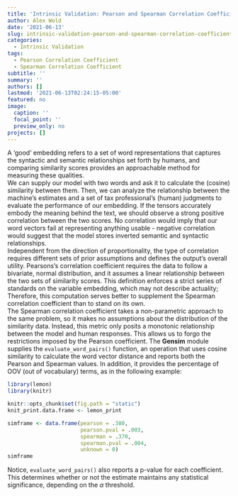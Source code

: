 ```yaml
---
title: 'Intrinsic Validation: Pearson and Spearman Correlation Coefficient'
author: Alex Wold
date: '2021-06-13'
slug: intrinsic-validation-pearson-and-spearman-correlation-coefficient
categories:
  - Intrinsic Validation
tags:
  - Pearson Correlation Coefficient
  - Spearman Correlation Coefficient
subtitle: ''
summary: ''
authors: []
lastmod: '2021-06-13T02:24:15-05:00'
featured: no
image:
  caption: ''
  focal_point: ''
  preview_only: no
projects: []
---
```

A 'good' embedding refers to a set of word representations that captures the syntactic and semantic relationships set forth by humans, and comparing similarity scores provides an approachable method for measuring these qualities.  
We can supply our model with two words and ask it to calculate the (cosine) similarity between them. Then, we can analyze the relationship between the machine's estimates and a set of tax professional's (human) judgments to evaluate the performance of our embedding. If the tensors accurately embody the meaning behind the text, we should observe a strong positive correlation between the two scores. No correlation would imply that our word vectors fail at representing anything usable - negative correlation would suggest that the model stores inverted semantic and syntactic relationships.  
Independent from the direction of proportionality, the type of correlation requires different sets of prior assumptions and defines the output's overall utility. Pearsons's correlation coefficient requires the data to follow a bivariate, normal distribution, and it assumes a linear relationship between the two sets of similarity scores. This definition enforces a strict series of standards on the variable embedding, which may not describe actuality; Therefore, this computation serves better to supplement the Spearman correlation coefficient than to stand on its own.  
The Spearman correlation coefficient takes a non-parametric approach to the same problem, so it makes no assumptions about the distribution of the similarity data. Instead, this metric only posits a monotonic relationship between the model and human responses. This allows us to forgo the restrictions imposed by the Pearson coefficient.
The **Gensim** module supplies the `evaluate_word_pairs()` function, an operation that uses cosine similarity to calculate the word vector distance and reports both the Pearson and Spearman values. In addition, it provides the percentage of OOV (out of vocabulary) terms, as in the following example:  
```r
library(lemon)
library(knitr)

knitr::opts_chunk$set(fig.path = "static")
knit_print.data.frame <- lemon_print
```

```r
simframe <- data.frame(pearson = .380,
                       pearson.pval = .003,
                       spearman = .370,
                       spearman.pval = .004,
                       unknown = 0)
simframe
```
Notice, `evaluate_word_pairs()` also reports a p-value for each coefficient. This determines whether or not the estimate maintains any statistical significance, depending on the $\alpha$ threshold.
